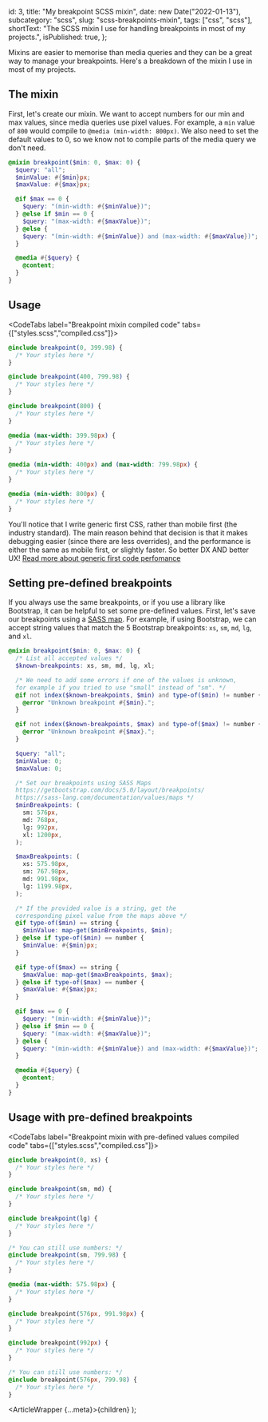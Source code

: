 
  id: 3,
  title: "My breakpoint SCSS mixin",
  date: new Date("2022-01-13"),
  subcategory: "scss",
  slug: "scss-breakpoints-mixin",
  tags: ["css", "scss"],
  shortText:
    "The SCSS mixin I use for handling breakpoints in most of my projects.",
  isPublished: true,
};

Mixins are easier to memorise than media queries and they can be a great way to manage your breakpoints. Here's a breakdown of the mixin I use in most of my projects.

## The mixin

First, let's create our mixin. We want to accept numbers for our min and max values, since media queries use pixel values. For example, a `min` value of `800` would compile to `@media (min-width: 800px)`. We also need to set the default values to 0, so we know not to compile parts of the media query we don't need.

```scss filename="mixins.scss"
@mixin breakpoint($min: 0, $max: 0) {
  $query: "all";
  $minValue: #{$min}px;
  $maxValue: #{$max}px;

  @if $max == 0 {
    $query: "(min-width: #{$minValue})";
  } @else if $min == 0 {
    $query: "(max-width: #{$maxValue})";
  } @else {
    $query: "(min-width: #{$minValue}) and (max-width: #{$maxValue})";
  }

  @media #{$query} {
    @content;
  }
}
```

## Usage

<CodeTabs label="Breakpoint mixin compiled code" tabs={["styles.scss","compiled.css"]}>

<CodeTab label="styles.scss">

```scss
@include breakpoint(0, 399.98) {
  /* Your styles here */
}

@include breakpoint(400, 799.98) {
  /* Your styles here */
}

@include breakpoint(800) {
  /* Your styles here */
}
```

</CodeTab>

<CodeTab label="compiled.scss">

```css
@media (max-width: 399.98px) {
  /* Your styles here */
}

@media (min-width: 400px) and (max-width: 799.98px) {
  /* Your styles here */
}

@media (min-width: 800px) {
  /* Your styles here */
}
```

</CodeTab>

</CodeTabs>

You'll notice that I write generic first CSS, rather than mobile first (the industry standard). The main reason behind that decision is that it makes debugging easier (since there are less overrides), and the performance is either the same as mobile first, or slightly faster. So better DX AND better UX! [Read more about generic first code perfomance](https://www.smashingmagazine.com/2018/12/generic-css-mobile-first/#performance-implications)

## Setting pre-defined breakpoints

If you always use the same breakpoints, or if you use a library like Bootstrap, it can be helpful to set some pre-defined values. First, let's save our breakpoints using a [SASS map](https://sass-lang.com/documentation/values/maps). For example, if using Bootstrap, we can accept string values that match the 5 Bootstrap breakpoints: `xs`, `sm`, `md`, `lg`, and `xl`.

```scss filename="mixins.scss"
@mixin breakpoint($min: 0, $max: 0) {
  /* List all accepted values */
  $known-breakpoints: xs, sm, md, lg, xl;

  /* We need to add some errors if one of the values is unknown, 
  for example if you tried to use "small" instead of "sm". */
  @if not index($known-breakpoints, $min) and type-of($min) != number {
    @error "Unknown breakpoint #{$min}.";
  }

  @if not index($known-breakpoints, $max) and type-of($max) != number {
    @error "Unknown breakpoint #{$max}.";
  }

  $query: "all";
  $minValue: 0;
  $maxValue: 0;

  /* Set our breakpoints using SASS Maps
  https://getbootstrap.com/docs/5.0/layout/breakpoints/
  https://sass-lang.com/documentation/values/maps */
  $minBreakpoints: (
    sm: 576px,
    md: 768px,
    lg: 992px,
    xl: 1200px,
  );

  $maxBreakpoints: (
    xs: 575.98px,
    sm: 767.98px,
    md: 991.98px,
    lg: 1199.98px,
  );

  /* If the provided value is a string, get the
  corresponding pixel value from the maps above */
  @if type-of($min) == string {
    $minValue: map-get($minBreakpoints, $min);
  } @else if type-of($min) == number {
    $minValue: #{$min}px;
  }

  @if type-of($max) == string {
    $maxValue: map-get($maxBreakpoints, $max);
  } @else if type-of($max) == number {
    $maxValue: #{$max}px;
  }

  @if $max == 0 {
    $query: "(min-width: #{$minValue})";
  } @else if $min == 0 {
    $query: "(max-width: #{$maxValue})";
  } @else {
    $query: "(min-width: #{$minValue}) and (max-width: #{$maxValue})";
  }

  @media #{$query} {
    @content;
  }
}
```

## Usage with pre-defined breakpoints

<CodeTabs label="Breakpoint mixin with pre-defined values compiled code" tabs={["styles.scss","compiled.css"]}>

<CodeTab label="styles.scss">

```scss
@include breakpoint(0, xs) {
  /* Your styles here */
}

@include breakpoint(sm, md) {
  /* Your styles here */
}

@include breakpoint(lg) {
  /* Your styles here */
}

/* You can still use numbers: */
@include breakpoint(sm, 799.98) {
  /* Your styles here */
}
```

</CodeTab>

<CodeTab label="compiled.scss">

```css
@media (max-width: 575.98px) {
  /* Your styles here */
}

@include breakpoint(576px, 991.98px) {
  /* Your styles here */
}

@include breakpoint(992px) {
  /* Your styles here */
}

/* You can still use numbers: */
@include breakpoint(576px, 799.98) {
  /* Your styles here */
}
```

</CodeTab>

</CodeTabs>

  <ArticleWrapper {...meta}>{children}</ArticleWrapper>
);

